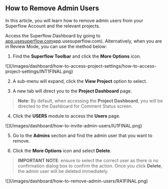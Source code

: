 ## How to Remove Admin Users

In this article, you will learn how to remove admin users from your Superflow Account and the relevant projects.

Access the Superflow Dashboard by going to [app.usesuperflow.com](app.usesuperflow.com)app.usesuperflow.com). Alternatively, when you are in Review Mode, you can use the method below:

1. Find the **Superflow Toolbar** and click the **More Options** icon.

<Frame>
![](/images/dashboard/how-to-access-project-settings/how-to-access-project-settings/INT1FINAL.png)
</Frame>

2. A sub-menu will expand, click the **View Project** option to select.

3. A new tab will direct you to the **Project Dashboard** page.

> **Note**: By default, when accessing the **Project Dashboard**, you will be directed to the Dashboard for Comment Status screen.

4. Click the **USERS** module to access the **Users** page.

<Frame>
![](/images/dashboard/how-to-invite-admin-users/IU1FINAL.png)
</Frame>

5. Go to the **Admins** section and find the admin user that you want to remove.

6. Click the **More Options** icon and select **Delete**.

> **IMPORTANT NOTE**: ensure to select the correct user as there is no confirmation dialog box to confirm the action. Once you click **Delete**, the admin user will be deleted immediately.

<Frame>
![](/images/dashboard/how-to-remove-admin-users/RA1FINAL.png)
</Frame>


